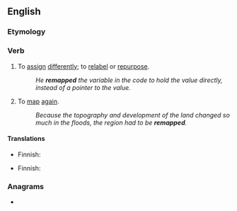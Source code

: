 ==English==

===Etymology===
{{prefix|en|re|map}}

===Verb===
{{en-verb|remapp}}

# To [[assign]] [[differently]]; to [[relabel]] or [[repurpose]].
#: ''He '''remapped''' the variable in the code to hold the value directly, instead of a pointer to the value.''
# To [[map]] [[again]].
#: ''Because the topography and development of the land changed so much in the floods, the region had to be '''remapped'''.''

====Translations====
{{trans-top|to assign differently}}
* Finnish: {{t|fi|[[määritellä]] [[uudelleen]]}}
{{trans-mid}}
{{trans-bottom}}

{{trans-top|to map again}}
* Finnish: {{t|fi|[[kartoittaa]] [[uudelleen]]}}
{{trans-mid}}
{{trans-bottom}}

===Anagrams===
* {{anagrams|en|a=aempr|amper|perma-|prame}}